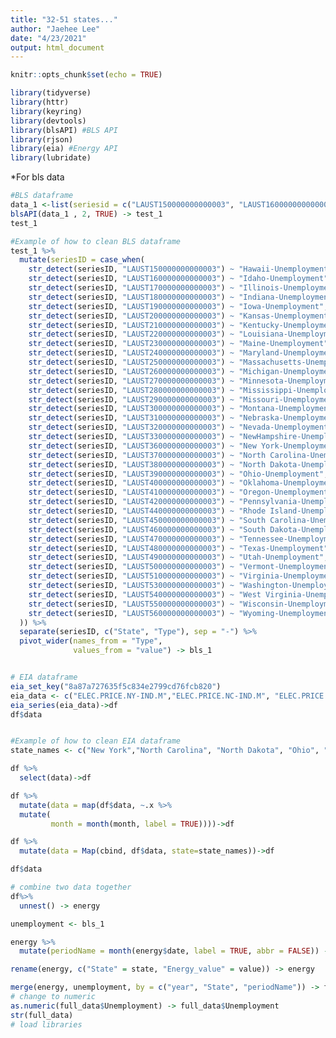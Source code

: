 ```yaml
---
title: "32-51 states..."
author: "Jaehee Lee"
date: "4/23/2021"
output: html_document
---
```


```r
knitr::opts_chunk$set(echo = TRUE)
```

```r
library(tidyverse)
library(httr)
library(keyring)
library(devtools)
library(blsAPI) #BLS API
library(rjson)
library(eia) #Energy API
library(lubridate)
```
*For bls data  
```r
#BLS dataframe
data_1 <-list(seriesid = c("LAUST150000000000003", "LAUST160000000000003", "LAUST170000000000003", "LAUST180000000000003", "LAUST190000000000003", "LAUST200000000000003", "LAUST210000000000003", "LAUST220000000000003", "LAUST230000000000003", "LAUST240000000000003", "LAUST250000000000003", "LAUST260000000000003", "LAUST270000000000003", "LAUST280000000000003", "LAUST290000000000003", "LAUST300000000000003", "LAUST310000000000003", "LAUST320000000000003", "LAUST330000000000003", "LAUST340000000000003", "LAUST360000000000003","LAUST370000000000003", "LAUST380000000000003", "LAUST390000000000003","LAUST400000000000003","LAUST410000000000003","LAUST420000000000003","LAUST440000000000003","LAUST450000000000003","LAUST460000000000003","LAUST470000000000003","LAUST480000000000003","LAUST490000000000003","LAUST500000000000003","LAUST510000000000003","LAUST530000000000003","LAUST540000000000003","LAUST550000000000003","LAUST560000000000003"))
blsAPI(data_1 , 2, TRUE) -> test_1
test_1

#Example of how to clean BLS dataframe
test_1 %>% 
  mutate(seriesID = case_when(
    str_detect(seriesID, "LAUST150000000000003") ~ "Hawaii-Unemployment",
    str_detect(seriesID, "LAUST160000000000003") ~ "Idaho-Unemployment",
    str_detect(seriesID, "LAUST170000000000003") ~ "Illinois-Unemployment",
    str_detect(seriesID, "LAUST180000000000003") ~ "Indiana-Unemployment",
    str_detect(seriesID, "LAUST190000000000003") ~ "Iowa-Unemployment",
    str_detect(seriesID, "LAUST200000000000003") ~ "Kansas-Unemployment",
    str_detect(seriesID, "LAUST210000000000003") ~ "Kentucky-Unemployment",
    str_detect(seriesID, "LAUST220000000000003") ~ "Louisiana-Unemployment",
    str_detect(seriesID, "LAUST230000000000003") ~ "Maine-Unemployment",
    str_detect(seriesID, "LAUST240000000000003") ~ "Maryland-Unemployment",
    str_detect(seriesID, "LAUST250000000000003") ~ "Massachusetts-Unemployment",
    str_detect(seriesID, "LAUST260000000000003") ~ "Michigan-Unemployment",
    str_detect(seriesID, "LAUST270000000000003") ~ "Minnesota-Unemployment",
    str_detect(seriesID, "LAUST280000000000003") ~ "Mississippi-Unemployment",
    str_detect(seriesID, "LAUST290000000000003") ~ "Missouri-Unemployment",
    str_detect(seriesID, "LAUST300000000000003") ~ "Montana-Unemployment",
    str_detect(seriesID, "LAUST310000000000003") ~ "Nebraska-Unemployment",
    str_detect(seriesID, "LAUST320000000000003") ~ "Nevada-Unemployment",
    str_detect(seriesID, "LAUST330000000000003") ~ "NewHampshire-Unemployment",
    str_detect(seriesID, "LAUST360000000000003") ~ "New York-Unemployment",
    str_detect(seriesID, "LAUST370000000000003") ~ "North Carolina-Unemployment",
    str_detect(seriesID, "LAUST380000000000003") ~ "North Dakota-Unemployment", 
    str_detect(seriesID, "LAUST390000000000003") ~ "Ohio-Unemployment",
    str_detect(seriesID, "LAUST400000000000003") ~ "Oklahoma-Unemployment",
    str_detect(seriesID, "LAUST410000000000003") ~ "Oregon-Unemployment",
    str_detect(seriesID, "LAUST420000000000003") ~ "Pennsylvania-Unemployment",
    str_detect(seriesID, "LAUST440000000000003") ~ "Rhode Island-Unemployment",
    str_detect(seriesID, "LAUST450000000000003") ~ "South Carolina-Unemployment",
    str_detect(seriesID, "LAUST460000000000003") ~ "South Dakota-Unemployment",
    str_detect(seriesID, "LAUST470000000000003") ~ "Tennessee-Unemployment",
    str_detect(seriesID, "LAUST480000000000003") ~ "Texas-Unemployment",
    str_detect(seriesID, "LAUST490000000000003") ~ "Utah-Unemployment",
    str_detect(seriesID, "LAUST500000000000003") ~ "Vermont-Unemployment",
    str_detect(seriesID, "LAUST510000000000003") ~ "Virginia-Unemployment",
    str_detect(seriesID, "LAUST530000000000003") ~ "Washington-Unemployment",
    str_detect(seriesID, "LAUST540000000000003") ~ "West Virginia-Unemployment",
    str_detect(seriesID, "LAUST550000000000003") ~ "Wisconsin-Unemployment",
    str_detect(seriesID, "LAUST560000000000003") ~ "Wyoming-Unemployment"
  )) %>% 
  separate(seriesID, c("State", "Type"), sep = "-") %>% 
  pivot_wider(names_from = "Type",
              values_from = "value") -> bls_1


# EIA dataframe
eia_set_key("8a87a727635f5c834e2799cd76fcb820")
eia_data <- c("ELEC.PRICE.NY-IND.M","ELEC.PRICE.NC-IND.M", "ELEC.PRICE.ND-ALL.M","ELEC.PRICE.OH-ALL.M","ELEC.PRICE.OK-ALL.M","ELEC.PRICE.OR-ALL.M","ELEC.PRICE.PA-ALL.M","ELEC.PRICE.RI-ALL.M","ELEC.PRICE.SC-ALL.M","ELEC.PRICE.SD-ALL.M","ELEC.PRICE.TN-ALL.M","ELEC.PRICE.TX-ALL.M","ELEC.PRICE.UT-ALL.M","ELEC.PRICE.VT-ALL.M","ELEC.PRICE.VA-ALL.M","ELEC.PRICE.WA-ALL.M","ELEC.PRICE.WV-ALL.M","ELEC.PRICE.WI-ALL.M", "ELEC.PRICE.WY-ALL.M")
eia_series(eia_data)->df
df$data


#Example of how to clean EIA dataframe
state_names <- c("New York","North Carolina", "North Dakota", "Ohio", "Oklahoma", "Oregon", "Pennsylvania", "Rhode Island", "South Carolina", "South Dakota", "Tennessee", "Texas", "Utah","Vermont", "Virginia", "Washington", "West Virginia","Wisconsin", "Wyoming")

df %>%
  select(data)->df

df %>%
  mutate(data = map(df$data, ~.x %>%
  mutate(
         month = month(month, label = TRUE))))->df

df %>%
  mutate(data = Map(cbind, df$data, state=state_names))->df

df$data

# combine two data together
df%>%  
  unnest() -> energy

unemployment <- bls_1

energy %>%  
  mutate(periodName = month(energy$date, label = TRUE, abbr = FALSE)) -> energy

rename(energy, c("State" = state, "Energy_value" = value)) -> energy

merge(energy, unemployment, by = c("year", "State", "periodName")) -> full_data
# change to numeric
as.numeric(full_data$Unemployment) -> full_data$Unemployment
str(full_data)
# load libraries



```